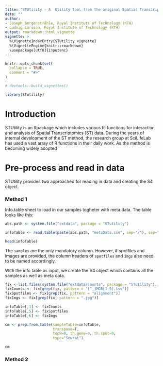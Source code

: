```yaml
---
title: "STUtility - A  Utility tool from the original Spatial Transcriptomics Research group"
date: ""
author: 
- Joseph Bergenstråhle, Royal Institute of Technology (KTH)
- Ludvig Larsson, Royal Institute of Technology (KTH)
output: rmarkdown::html_vignette
vignette: >
  %\VignetteIndexEntry{STUtility vignette}
  %\VignetteEngine{knitr::rmarkdown}
  \usepackage[utf8]{inputenc}
---
```


```r
knitr::opts_chunk$set(
  collapse = TRUE,
  comment = "#>"
)

# devtools::build_vignettes()
```

```r
library(STutility)

```


Introduction
============

STUtility is an Rpackage which includes various R-functions for interaction and analysis of Spatial Transcriptomics (ST) data. During the years of internal development of the ST method, the research group at SciLifeLab has used a vast array of R functions in their daily work. As the method is becoming widely adopted 


Pre-process and read in data
=============

STUtility provides two approached for reading in data and creating the S4 object. 

### Method 1

Info.table sheet to load in our samples togheter with meta data. 
The table looks like this:

```r

abs.path <- system.file("extdata", package = "STutility")

```

```r

infoTable <- read.table(paste(abs.path, "metaData.csv", sep="/"), sep=";", header=T)

head(infoTable)
```

The `samples` are the only mandatory column. However, if spotfiles and images are provided, the column headers of `spotfiles` and `imgs` also need to be named accordingly. 

With the info table as input, we create the S4 object which contains all the samples as well as meta data. 

```r
fix <-list.files(system.file("extdata/counts", package = "STutility"), full.names = T)
fixCounts <- fix[grep(fix, pattern = "[^_]MOB[1-9].tsv")]
fixSpotfiles <- fix[grep(fix, pattern = "alignment")]
fixImgs <- fix[grep(fix, pattern = ".jpg")]

infoTable[,1] <- fixCounts
infoTable[,5] <- fixSpotfiles
infoTable[,6] <- fixImgs

```

```r

cm <- prep.from.table(sampleTable=infoTable, 
                      transpose=T, 
                      topN=0, th.gene=0, th.spot=0, 
                      type="Seurat")

```



```r

cm

```


### Method 2



